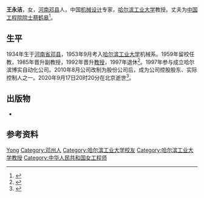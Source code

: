 {{人物信息框
| 姓名     = 王永洁
| 性别     = 女
| 出生日期 = 1934年12月6日
| 出生地点 = [[河南省|河南省]][[邓县|邓县]]
| 逝世日期 = {{Dda|2020|9|17|1934|12|6}}
| 逝世地点 = [[北京市|北京市]]
| 民族     = [[汉族|汉族]]
| 籍贯     = 
| 职业     = 
| 母校     = [[哈尔滨工业大学|哈尔滨工业大学]]
| 配偶     = [[蔡鹤皋|蔡鹤皋]]
}}
'''王永洁'''{{BD|1934年|12月6日|2020年|9月17日|catIdx=Wang}}，女，[[河南省|河南]][[邓县|邓县]]人，中国[[机械设计|机械设计]]专家，[[哈尔滨工业大学|哈尔滨工业大学]]教授。丈夫为[[中国工程院院士|中国工程院院士]][[蔡鹤皋|蔡鹤皋]]<ref>{{cite web |author=张雪芬 |title=哈工大85对老人同庆“金婚” |url=http://news.my399.com/system/20111118/000280179_02.html |publisher=哈尔滨新闻网 |date=2011-11-18}}</ref>。

==生平==
1934年生于[[河南省|河南省]][[邓县|邓县]]，1953年9月考入[[哈尔滨工业大学|哈尔滨工业大学]]机械系。1959年留校任教，1985年晋升副教授，1992年晋升[[教授|教授]]，1997年退休<ref>{{cite web |author=哈尔滨工业大学机电工程学院 |title=讣告 |url=http://today.hit.edu.cn/article/2020/09/18/78800 |publisher=今日哈工大 |date=2020-09-18 |access-date=2020-09-20 |archive-date=2020-10-24 |archive-url=https://web.archive.org/web/20201024175340/http://today.hit.edu.cn/article/2020/09/18/78800 |dead-url=no }}</ref>。1997年参与成立哈尔滨博实自动化公司。2010年8月公司改制为股份公司后，成为公司控股股东、实际控制人之一。2020年9月17日20时20分在北京逝世<ref>{{cite web |title=博实股份: 公司控股股东、实际控制人之一王永洁教授不幸逝世 |url=http://www.cfi.net.cn/p20200918000639.html |publisher=中财网 |date=2020-09-18 |access-date=2020-09-20 |archive-date=2020-09-20 |archive-url=https://web.archive.org/web/20200920185155/http://www.cfi.net.cn/p20200918000639.html |dead-url=no }}</ref>。
==出版物==
{{ref begin}}
*{{cite book |editor1=龚溎义 |editor2=陈式椿 |editor3=王永洁 |title=渐开线圆柱齿轮强度计算与结构设计 |date=1986 |publisher=机械工业出版社 |location=北京 |csbn=15033·6114}}
{{ref end}}
==参考资料==
{{reflist}}
{{Authority control}}
{{DEFAULTSORT:Wang}}
[[Category:王姓|Yong]]
[[Category:邓州人|Category:邓州人]]
[[Category:哈尔滨工业大学校友|Category:哈尔滨工业大学校友]]
[[Category:哈尔滨工业大学教授|Category:哈尔滨工业大学教授]]
[[Category:中华人民共和国女工程师|Category:中华人民共和国女工程师]]
{{中国人物小作品}}